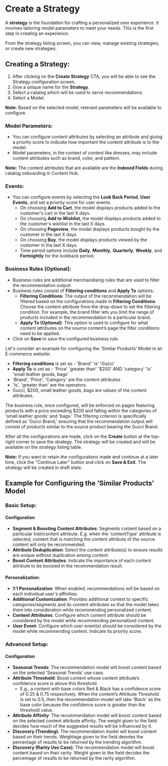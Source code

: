 # Create a Strategy

A **strategy** is the foundation for crafting a personalized user experience. It involves tailoring model parameters to meet your needs. This is the first step in creating an experience.


From the strategy listing screen, you can view, manage existing strategies, or create new strategies.

## Creating a Strategy:

1. After clicking on the **Create Strategy** CTA, you will be able to see the Strategy configuration screen.
2. Give a unique name for the **Strategy**.
3. Select a catalog which will be used to serve recommendations.
4. Select a Model.

**Note:** Based on the selected model, relevant parameters will be available to configure.

### Model Parameters:

- You can configure content attributes by selecting an attribute and giving a priority score to indicate how important the content attribute is to the model.
- Model parameters, in the context of content like dresses, may include content attributes such as brand, color, and pattern.

**Note:** The content attributes that are available are the **Indexed Fields** during catalog onboarding in Content Hub.

### Events:

- You can configure events by selecting the **Look Back Period**, **User Events**, and set a priority score for user events.
  - On choosing **Add to Cart**, the model displays products added to the customer's cart in the last X days.
  - On choosing **Add to Wishlist**, the model displays products added to the customer's wishlist in the last X days.
  - On choosing **Pageview**, the model displays products bought by the customer in the last X days.
  - On choosing **Buy**, the model displays products viewed by the customer in the last X days.
  - Time period options include **Daily**, **Monthly**, **Quarterly**, **Weekly**, and **Fortnightly** for the lookback period.

### Business Rules (Optional):

- Business rules are additional merchandising rules that are used to filter the recommendation output.
- Business rules consist of **Filtering conditions** and **Apply To** options.
  - **Filtering Conditions**: The output of the recommendation will be filtered based on the configurations made in **Filtering Conditions**. Choose the content attribute from the drop-down to set the filtering condition. For example, the brand filter lets you limit the range of products included in the recommendation to a particular brand.
  - **Apply To (Optional)**: This option is used to configure for what content attributes on the source content’s page the filter conditions need to be applied.
- Click on **Save** to save the configured business rule.

Let's consider an example for configuring the 'Similar Products' Model in an E-commerce website:

- **Filtering conditions** is set as - 'Brand' 'is' 'Gucci'
- **Apply To** is set as - 'Price' 'greater than' '$200' AND 'category' 'is' 'small leather goods, bags'
- 'Brand', 'Price', 'Category' are the content attributes
- 'Is', 'greater than' are the operators
- Gucci, $200, small leather goods, bags are values of the content attributes.

The business rule, once configured, will be enforced on pages featuring products with a price exceeding $200 and falling within the categories of 'small leather goods' and 'bags.' The filtering criterion is specifically defined as 'Gucci Brand,' ensuring that the recommendation output will consist of products similar to the source product bearing the Gucci Brand.

After all the configurations are made, click on the **Create** button at the top-right corner to save the strategy. The strategy will be created and will be available on the strategy listing table.

**Note:** If you want to retain the configurations made and continue at a later time, click the "Continue Later" button and click on **Save & Exit**. The strategy will be created in draft state.

## Example for Configuring the 'Similar Products' Model

### Basic Setup:

#### Configuration

- **Segment & Boosting Content Attributes**: Segments content based on a particular trait/content attribute. E.g. when the 'contentType' attribute is selected, content that is matching the content attribute of the source content will only be recommended.
- **Attribute Deduplication**: Select the content attribute(s) to ensure results are unique without duplication among content.
- **Boost Content Attributes**: Indicate the importance of each content attribute to be boosted in the recommendation result.

#### Personalization:

- **1:1 Personalization**: When enabled, recommendations will be based on each individual user's affinities.
- **Additional Customization**: Provides additional context to specific categories/segments and its content attributes so that the model takes them into consideration while recommending personalized content.
- **Content Attributes**: Configure which content attribute should be considered by the model while recommending personalized content.
- **User Event**: Configure which user event(s) should be considered by the model while recommending content. Indicate its priority score.

### Advanced Setup:

#### Configuration

- **Seasonal Trends**: The recommendation model will boost content based on the selected 'Seasonal Trends' use case.
- **Attribute Threshold**: Boost content whose content attribute’s confidence score is above this threshold.
  - E.g., a content with base colors Red & Black has a confidence score of 0.25 & 0.75 respectively. When the content’s Attribute Threshold is set to 0.5, then the recommendation model will take 'Black' as the base color because the confidence score is greater than the threshold value.
- **Attribute Affinity**: The recommendation model will boost content based on the selected content attribute affinity. The weight given to the field decides how much of the suggested results will be influenced by it.
- **Discovery (Trending)**: The recommendation model will boost content based on their trends. Weightage given to the field denotes the percentage of results to be returned by the trending algorithm.
- **Discovery (Rarity Use Case)**: The recommendation model will boost content based on their rarity. Weight given to the field decides the percentage of results to be returned by the rarity algorithm.
